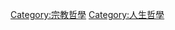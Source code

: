 {{Catmore}}
{{Commonscat|Irreligion}}

[[Category:宗教哲學|Category:宗教哲學]]
[[Category:人生哲學|Category:人生哲學]]